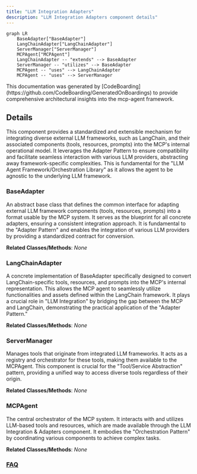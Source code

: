 ```yaml
---
title: "LLM Integration Adapters"
description: "LLM Integration Adapters component details"
---
```



```mermaid
graph LR
    BaseAdapter["BaseAdapter"]
    LangChainAdapter["LangChainAdapter"]
    ServerManager["ServerManager"]
    MCPAgent["MCPAgent"]
    LangChainAdapter -- "extends" --> BaseAdapter
    ServerManager -- "utilizes" --> BaseAdapter
    MCPAgent -- "uses" --> LangChainAdapter
    MCPAgent -- "uses" --> ServerManager
```

<Info>
This documentation was generated by [CodeBoarding](https://github.com/CodeBoarding/GeneratedOnBoardings) to provide comprehensive architectural insights into the mcp-agent framework.
</Info>

## Details

This component provides a standardized and extensible mechanism for integrating diverse external LLM frameworks, such as LangChain, and their associated components (tools, resources, prompts) into the MCP's internal operational model. It leverages the Adapter Pattern to ensure compatibility and facilitate seamless interaction with various LLM providers, abstracting away framework-specific complexities. This is fundamental for the "LLM Agent Framework/Orchestration Library" as it allows the agent to be agnostic to the underlying LLM framework.

### BaseAdapter
An abstract base class that defines the common interface for adapting external LLM framework components (tools, resources, prompts) into a format usable by the MCP system. It serves as the blueprint for all concrete adapters, ensuring a consistent integration approach. It is fundamental to the "Adapter Pattern" and enables the integration of various LLM providers by providing a standardized contract for conversion.


**Related Classes/Methods**: _None_

### LangChainAdapter
A concrete implementation of BaseAdapter specifically designed to convert LangChain-specific tools, resources, and prompts into the MCP's internal representation. This allows the MCP agent to seamlessly utilize functionalities and assets defined within the LangChain framework. It plays a crucial role in "LLM Integration" by bridging the gap between the MCP and LangChain, demonstrating the practical application of the "Adapter Pattern."


**Related Classes/Methods**: _None_

### ServerManager
Manages tools that originate from integrated LLM frameworks. It acts as a registry and orchestrator for these tools, making them available to the MCPAgent. This component is crucial for the "Tool/Service Abstraction" pattern, providing a unified way to access diverse tools regardless of their origin.


**Related Classes/Methods**: _None_

### MCPAgent
The central orchestrator of the MCP system. It interacts with and utilizes LLM-based tools and resources, which are made available through the LLM Integration & Adapters component. It embodies the "Orchestration Pattern" by coordinating various components to achieve complex tasks.


**Related Classes/Methods**: _None_



### [FAQ](https://github.com/CodeBoarding/GeneratedOnBoardings/tree/main?tab=readme-ov-file#faq)
